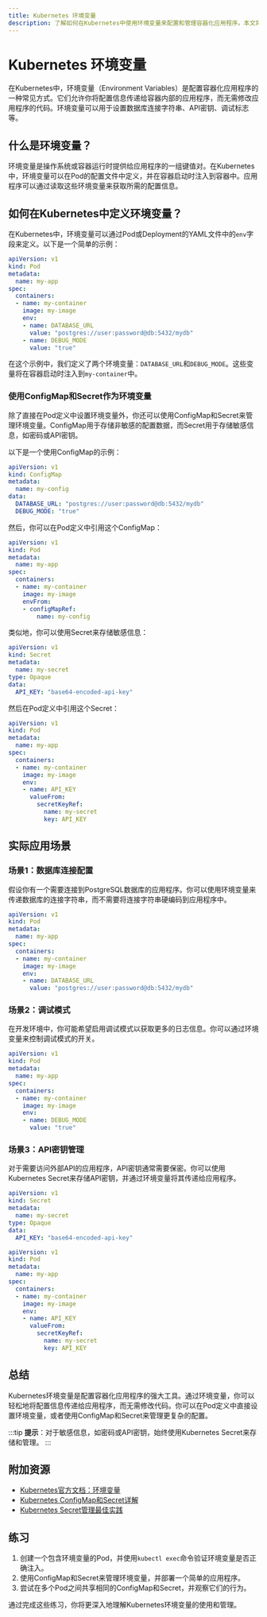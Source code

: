 ```yaml
---
title: Kubernetes 环境变量
description: 了解如何在Kubernetes中使用环境变量来配置和管理容器化应用程序。本文将从基础概念入手，逐步讲解环境变量的定义、使用方法以及实际应用场景。
---
```


# Kubernetes 环境变量

在Kubernetes中，环境变量（Environment Variables）是配置容器化应用程序的一种常见方式。它们允许你将配置信息传递给容器内部的应用程序，而无需修改应用程序的代码。环境变量可以用于设置数据库连接字符串、API密钥、调试标志等。

## 什么是环境变量？

环境变量是操作系统或容器运行时提供给应用程序的一组键值对。在Kubernetes中，环境变量可以在Pod的配置文件中定义，并在容器启动时注入到容器中。应用程序可以通过读取这些环境变量来获取所需的配置信息。

## 如何在Kubernetes中定义环境变量？

在Kubernetes中，环境变量可以通过Pod或Deployment的YAML文件中的`env`字段来定义。以下是一个简单的示例：

```yaml
apiVersion: v1
kind: Pod
metadata:
  name: my-app
spec:
  containers:
  - name: my-container
    image: my-image
    env:
    - name: DATABASE_URL
      value: "postgres://user:password@db:5432/mydb"
    - name: DEBUG_MODE
      value: "true"
```

在这个示例中，我们定义了两个环境变量：`DATABASE_URL`和`DEBUG_MODE`。这些变量将在容器启动时注入到`my-container`中。

### 使用ConfigMap和Secret作为环境变量

除了直接在Pod定义中设置环境变量外，你还可以使用ConfigMap和Secret来管理环境变量。ConfigMap用于存储非敏感的配置数据，而Secret用于存储敏感信息，如密码或API密钥。

以下是一个使用ConfigMap的示例：

```yaml
apiVersion: v1
kind: ConfigMap
metadata:
  name: my-config
data:
  DATABASE_URL: "postgres://user:password@db:5432/mydb"
  DEBUG_MODE: "true"
```

然后，你可以在Pod定义中引用这个ConfigMap：

```yaml
apiVersion: v1
kind: Pod
metadata:
  name: my-app
spec:
  containers:
  - name: my-container
    image: my-image
    envFrom:
    - configMapRef:
        name: my-config
```

类似地，你可以使用Secret来存储敏感信息：

```yaml
apiVersion: v1
kind: Secret
metadata:
  name: my-secret
type: Opaque
data:
  API_KEY: "base64-encoded-api-key"
```

然后在Pod定义中引用这个Secret：

```yaml
apiVersion: v1
kind: Pod
metadata:
  name: my-app
spec:
  containers:
  - name: my-container
    image: my-image
    env:
    - name: API_KEY
      valueFrom:
        secretKeyRef:
          name: my-secret
          key: API_KEY
```

## 实际应用场景

### 场景1：数据库连接配置

假设你有一个需要连接到PostgreSQL数据库的应用程序。你可以使用环境变量来传递数据库的连接字符串，而不需要将连接字符串硬编码到应用程序中。

```yaml
apiVersion: v1
kind: Pod
metadata:
  name: my-app
spec:
  containers:
  - name: my-container
    image: my-image
    env:
    - name: DATABASE_URL
      value: "postgres://user:password@db:5432/mydb"
```

### 场景2：调试模式

在开发环境中，你可能希望启用调试模式以获取更多的日志信息。你可以通过环境变量来控制调试模式的开关。

```yaml
apiVersion: v1
kind: Pod
metadata:
  name: my-app
spec:
  containers:
  - name: my-container
    image: my-image
    env:
    - name: DEBUG_MODE
      value: "true"
```

### 场景3：API密钥管理

对于需要访问外部API的应用程序，API密钥通常需要保密。你可以使用Kubernetes Secret来存储API密钥，并通过环境变量将其传递给应用程序。

```yaml
apiVersion: v1
kind: Secret
metadata:
  name: my-secret
type: Opaque
data:
  API_KEY: "base64-encoded-api-key"
```

```yaml
apiVersion: v1
kind: Pod
metadata:
  name: my-app
spec:
  containers:
  - name: my-container
    image: my-image
    env:
    - name: API_KEY
      valueFrom:
        secretKeyRef:
          name: my-secret
          key: API_KEY
```

## 总结

Kubernetes环境变量是配置容器化应用程序的强大工具。通过环境变量，你可以轻松地将配置信息传递给应用程序，而无需修改代码。你可以在Pod定义中直接设置环境变量，或者使用ConfigMap和Secret来管理更复杂的配置。

:::tip
**提示**：对于敏感信息，如密码或API密钥，始终使用Kubernetes Secret来存储和管理。
:::

## 附加资源

- [Kubernetes官方文档：环境变量](https://kubernetes.io/docs/tasks/inject-data-application/environment-variable-expose-pod-information/)
- [Kubernetes ConfigMap和Secret详解](https://kubernetes.io/docs/concepts/configuration/configmap/)
- [Kubernetes Secret管理最佳实践](https://kubernetes.io/docs/concepts/configuration/secret/)

## 练习

1. 创建一个包含环境变量的Pod，并使用`kubectl exec`命令验证环境变量是否正确注入。
2. 使用ConfigMap和Secret来管理环境变量，并部署一个简单的应用程序。
3. 尝试在多个Pod之间共享相同的ConfigMap和Secret，并观察它们的行为。

通过完成这些练习，你将更深入地理解Kubernetes环境变量的使用和管理。